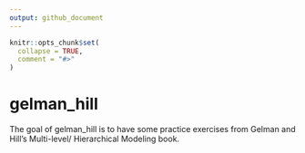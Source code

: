 ```yaml
---
output: github_document
---
```


<!-- README.md is generated from README.Rmd. Please edit that file -->

```r
knitr::opts_chunk$set(
  collapse = TRUE,
  comment = "#>"
)
```
# gelman_hill

The goal of gelman_hill is to have some practice exercises from Gelman and Hill's Multi-level/ Hierarchical Modeling book.


